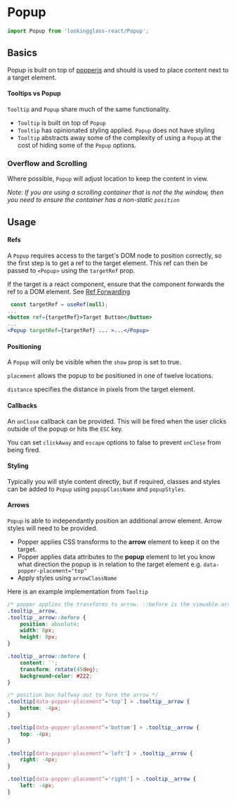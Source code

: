 
<Meta title="Components/Popup" component={Popup} argTypes={stories.argTypes} />

# Popup

<Description of={Popup} />

```js
import Popup from 'lookingglass-react/Popup';
```

<Canvas>
    <Story story={stories.AllProps} name="All Props" />
</Canvas>

<ArgsTable story="All Props" />

## Basics

Popup is bulit on top of [popperjs](https://popper.js.org/) and should is used to place content next to a target element.

#### Tooltips vs Popup

`Tooltip` and `Popup` share much of the same functionality.

-   `Tooltip` is built on top of `Popup`
-   `Tooltip` has opinionated styling applied. `Popup` does not have styling
-   `Tooltip` abstracts away some of the complexity of using a `Popup` at the cost of hiding some of the `Popup` options.

### Overflow and Scrolling

Where possible, `Popup` will adjust location to keep the content in view.

<Canvas>
    <Story story={stories.Scrolling} />
</Canvas>

_Note: If you are using a scrolling container that is not the the window, then you need to ensure the
container has a non-static `position`_

## Usage

#### Refs

A `Popup` requires access to the target's DOM node to position correctly, so the first step is to get a ref to the target element.
This ref can then be passed to `<Popup>` using the `targetRef` prop.

If the target is a react component, ensure that the component forwards the ref to a DOM element. See [Ref Forwarding](https://reactjs.org/docs/forwarding-refs.html)

```jsx
 const targetRef = useRef(null);
...
<button ref={targetRef}>Target Button</button>
...
<Popup targetRef={targetRef} ... >...</Popup>
```

#### Positioning

A `Popup` will only be visible when the `show` prop is set to true.

`placement` allows the popup to be positioned in one of twelve locations.

`distance` specifies the distance in pixels from the target element.

<Canvas>
    <Story story={stories.Placements} />
</Canvas>

#### Callbacks

An `onClose` callback can be provided.
This will be fired when the user clicks outside of the popup or hits the `ESC` key.

You can set `clickAway` and `escape` options to false to prevent `onClose` from being fired.

<Canvas>
    <Story story={stories.Callbacks} />
</Canvas>

#### Styling

Typically you will style content directly, but if required, classes and styles can be added to `Popup` using `popupClassName` and `popupStyles`.

#### Arrows

`Popup` is able to independantly position an additional arrow element.
Arrow styles will need to be provided.

-   Popper applies CSS transforms to the **arrow** element to keep it on the target.
-   Popper applies data attributes to the **popup** element to let you know what direction the
    popup is in relation to the target element e.g. `data-popper-placement="top"`
-   Apply styles using `arrowClassName`

Here is an example implementation from `Tooltip`

```css
/* popper applies the transforms to arrow. ::before is the viewable arrow */
.tooltip__arrow,
.tooltip__arrow::before {
    position: absolute;
    width: 8px;
    height: 8px;
}

.tooltip__arrow::before {
    content: '';
    transform: rotate(45deg);
    background-color: #222;
}

/* position box halfway out to form the arrow */
.tooltip[data-popper-placement^='top'] > .tooltip__arrow {
    bottom: -4px;
}

.tooltip[data-popper-placement^='bottom'] > .tooltip__arrow {
    top: -4px;
}

.tooltip[data-popper-placement^='left'] > .tooltip__arrow {
    right: -4px;
}

.tooltip[data-popper-placement^='right'] > .tooltip__arrow {
    left: -4px;
}
```
